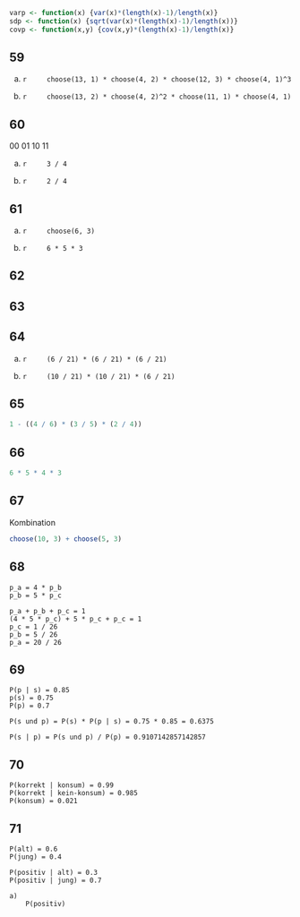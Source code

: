 ```r
varp <- function(x) {var(x)*(length(x)-1)/length(x)}
sdp <- function(x) {sqrt(var(x)*(length(x)-1)/length(x))}
covp <- function(x,y) {cov(x,y)*(length(x)-1)/length(x)} 
```

## 59

a)
    ```r
    choose(13, 1) * choose(4, 2) * choose(12, 3) * choose(4, 1)^3
    ```

b)
    ```r
    choose(13, 2) * choose(4, 2)^2 * choose(11, 1) * choose(4, 1)
    ```

## 60

00
01
10
11

a)
    ```r
    3 / 4
    ```

b)
    ```r
    2 / 4
    ```

## 61

a)
    ```r
    choose(6, 3)
    ```

b)
    ```r
    6 * 5 * 3
    ```

## 62

## 63

## 64

a)
    ```r
    (6 / 21) * (6 / 21) * (6 / 21)
    ```

b)
    ```r
    (10 / 21) * (10 / 21) * (6 / 21)
    ```

## 65

```r
1 - ((4 / 6) * (3 / 5) * (2 / 4))
```

## 66

```r
6 * 5 * 4 * 3
```

## 67

Kombination

```r
choose(10, 3) + choose(5, 3)
```

## 68

```
p_a = 4 * p_b
p_b = 5 * p_c

p_a + p_b + p_c = 1
(4 * 5 * p_c) + 5 * p_c + p_c = 1
p_c = 1 / 26
p_b = 5 / 26
p_a = 20 / 26
```

## 69

```
P(p | s) = 0.85
p(s) = 0.75
P(p) = 0.7

P(s und p) = P(s) * P(p | s) = 0.75 * 0.85 = 0.6375

P(s | p) = P(s und p) / P(p) = 0.9107142857142857
```
## 70

```
P(korrekt | konsum) = 0.99
P(korrekt | kein-konsum) = 0.985
P(konsum) = 0.021
```

## 71

```
P(alt) = 0.6
P(jung) = 0.4

P(positiv | alt) = 0.3
P(positiv | jung) = 0.7

a)
    P(positiv)
```
